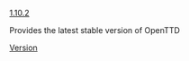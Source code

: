 [[en/Archive/OpenTTD/OpenTTD 1.10.2|1.10.2]]<noinclude>


Provides the latest stable version of OpenTTD
[[Category:en/Templates|Version]]</noinclude>